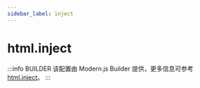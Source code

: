 ```yaml
---
sidebar_label: inject
---
```


# html.inject

:::info BUILDER
该配置由 Modern.js Builder 提供，更多信息可参考 [html.inject](https://modernjs.dev/builder/api/config-html.html#html-inject)。
:::


<Main />
